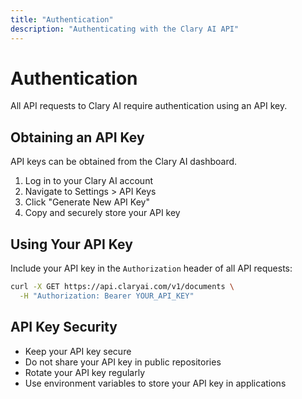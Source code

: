 ```yaml
---
title: "Authentication"
description: "Authenticating with the Clary AI API"
---
```


# Authentication

All API requests to Clary AI require authentication using an API key.

## Obtaining an API Key

API keys can be obtained from the Clary AI dashboard.

1. Log in to your Clary AI account
2. Navigate to Settings > API Keys
3. Click "Generate New API Key"
4. Copy and securely store your API key

## Using Your API Key

Include your API key in the `Authorization` header of all API requests:

```bash
curl -X GET https://api.claryai.com/v1/documents \
  -H "Authorization: Bearer YOUR_API_KEY"
```

## API Key Security

- Keep your API key secure
- Do not share your API key in public repositories
- Rotate your API key regularly
- Use environment variables to store your API key in applications
